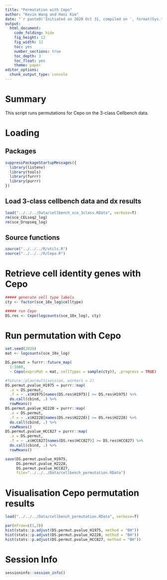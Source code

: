 ```yaml
---
title: "Permutation with Cepo"
author: "Kevin Wang and Hani Kim"
date: "`r paste0('Initiated on 2020 Oct 31, compiled on ', format(Sys.time(), '%Y %b %d'))`"
output:
  html_document:
    code_folding: hide
    fig_height: 12
    fig_width: 12
    toc: yes
    number_sections: true
    toc_depth: 3
    toc_float: yes
    theme: paper
editor_options: 
  chunk_output_type: console
---
```


# Summary
This script runs permutations for Cepo on the 3-class Cellbench data.

# Loading 

## Packages
```r
suppressPackageStartupMessages({
  library(listenv)
  library(tools)
  library(furrr)
  library(purrr)
})
```

## Load 3-class cellbench data and dx results
```r
load("../../../Data/cellbench_sce_3class.RData", verbose=T)
rm(sce_CELseq2_log)
rm(sce_Dropseq_log)
```

## Source functions
```r
source("../../../R/utils.R")
source("../../../R/Cepo.R")
```

# Retrieve cell identity genes with Cepo
```r
##### generate cell type labels
cty <- factor(sce_10x_log$celltype)

##### run Cepo
DS.res <- Cepo(logcounts(sce_10x_log), cty)
```

# Run permutation with Cepo
```r
set.seed(2020)
mat <- logcounts(sce_10x_log)

DS.permut = furrr::future_map(
  1:1000, 
  ~ Cepo(exprsMat = mat, cellTypes = sample(cty)), .progress = TRUE)

#future::plan(multisession, workers = 2)
DS.permut.pvalue_H1975 = purrr::map(
  .x = DS.permut,
  .f = ~ .x$H1975[names(DS.res$H1975)] >= DS.res$H1975) %>%
  do.call(cbind, .) %>%
  rowMeans()
DS.permut.pvalue_H2228 = purrr::map(
  .x = DS.permut,
  .f = ~ .x$H2228[names(DS.res$H2228)] >= DS.res$H2228) %>%
  do.call(cbind, .) %>%
  rowMeans()
DS.permut.pvalue_HCC827 = purrr::map(
  .x = DS.permut,
  .f = ~ .x$HCC827[names(DS.res$HCC827)] >= DS.res$HCC827) %>%
  do.call(cbind, .) %>%
  rowMeans()

save(DS.permut.pvalue_H1975, 
     DS.permut.pvalue_H2228, 
     DS.permut.pvalue_HCC827, 
     file="../../../Data/cellbench_permutation.RData")
```

# Visualisation Cepo permutation results
```r
load("../../../Data/cellbench_permutation.RData", verbose=T)

par(mfrow=c(1,3))
hist(stats::p.adjust(DS.permut.pvalue_H1975, method = "BH"))
hist(stats::p.adjust(DS.permut.pvalue_H2228, method = "BH"))
hist(stats::p.adjust(DS.permut.pvalue_HCC827, method = "BH"))
```

# Session Info
```r
sessioninfo::session_info()
```
